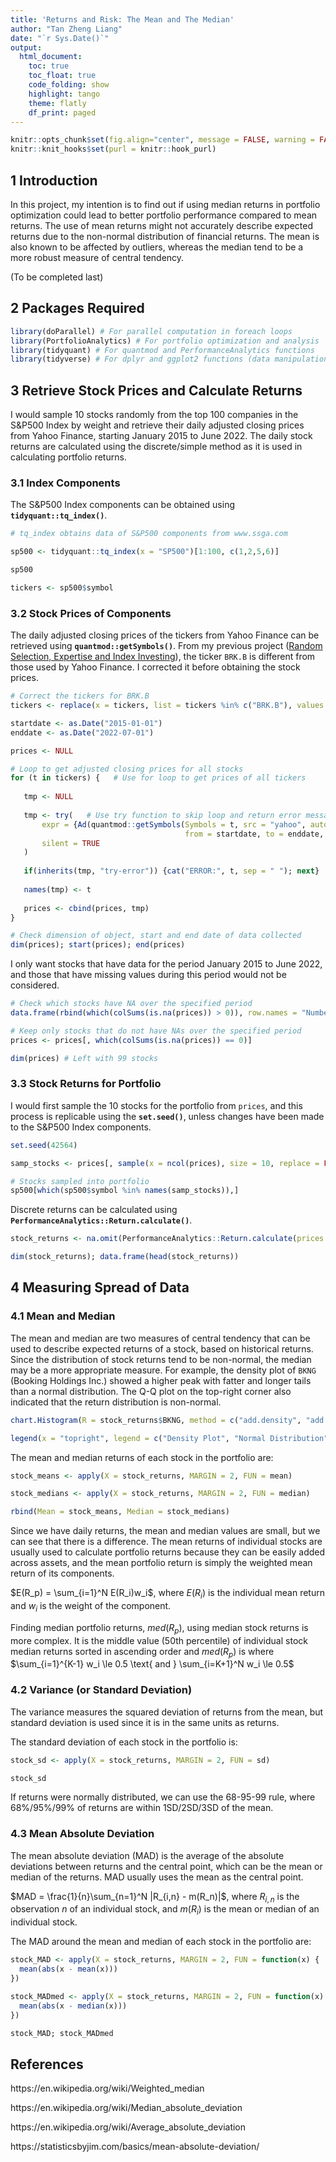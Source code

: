 ```yaml
---
title: 'Returns and Risk: The Mean and The Median'
author: "Tan Zheng Liang"
date: "`r Sys.Date()`"
output: 
  html_document:
    toc: true
    toc_float: true
    code_folding: show 
    highlight: tango
    theme: flatly
    df_print: paged
---
```


```r
knitr::opts_chunk$set(fig.align="center", message = FALSE, warning = FALSE)
knitr::knit_hooks$set(purl = knitr::hook_purl)
```

## 1 Introduction

In this project, my intention is to find out if using median returns in portfolio optimization could lead to better portfolio performance compared to mean returns. The use of mean returns might not accurately describe expected returns due to the non-normal distribution of financial returns. The mean is also known to be affected by outliers, whereas the median tend to be a more robust measure of central tendency. 

(To be completed last)

## 2 Packages Required

```r
library(doParallel) # For parallel computation in foreach loops
library(PortfolioAnalytics) # For portfolio optimization and analysis
library(tidyquant) # For quantmod and PerformanceAnalytics functions
library(tidyverse) # For dplyr and ggplot2 functions (data manipulation and plotting)
```

## 3 Retrieve Stock Prices and Calculate Returns {.tabset .tabset-pills}

I would sample 10 stocks randomly from the top 100 companies in the S&P500 Index by weight and retrieve their daily adjusted closing prices from Yahoo Finance, starting January 2015 to June 2022. The daily stock returns are calculated using the discrete/simple method as it is used in calculating portfolio returns.

### 3.1 Index Components

The S&P500 Index components can be obtained using **`tidyquant::tq_index()`**.

```r
# tq_index obtains data of S&P500 components from www.ssga.com 

sp500 <- tidyquant::tq_index(x = "SP500")[1:100, c(1,2,5,6)]

sp500

tickers <- sp500$symbol
```

### 3.2 Stock Prices of Components

The daily adjusted closing prices of the tickers from Yahoo Finance can be retrieved using **`quantmod::getSymbols()`**. From my previous project ([Random Selection, Expertise and Index Investing](https://tinyurl.com/2p8csyhj)), the ticker `BRK.B` is different from those used by Yahoo Finance. I corrected it before obtaining the stock prices.

```r
# Correct the tickers for BRK.B
tickers <- replace(x = tickers, list = tickers %in% c("BRK.B"), values = c("BRK-B"))

startdate <- as.Date("2015-01-01")
enddate <- as.Date("2022-07-01")

prices <- NULL

# Loop to get adjusted closing prices for all stocks
for (t in tickers) {   # Use for loop to get prices of all tickers
   
   tmp <- NULL
  
   tmp <- try(   # Use try function to skip loop and return error message when price cannot be retrieved
       expr = {Ad(quantmod::getSymbols(Symbols = t, src = "yahoo", auto.assign = FALSE, 
                                       from = startdate, to = enddate, periodicity = "daily"))},
       silent = TRUE
   )
   
   if(inherits(tmp, "try-error")) {cat("ERROR:", t, sep = " "); next}
   
   names(tmp) <- t
   
   prices <- cbind(prices, tmp)
}

# Check dimension of object, start and end date of data collected
dim(prices); start(prices); end(prices)
```

I only want stocks that have data for the period January 2015 to June 2022, and those that have missing values during this period would not be considered.

```r
# Check which stocks have NA over the specified period
data.frame(rbind(which(colSums(is.na(prices)) > 0)), row.names = "Number of NAs")

# Keep only stocks that do not have NAs over the specified period
prices <- prices[, which(colSums(is.na(prices)) == 0)]

dim(prices) # Left with 99 stocks
```

### 3.3 Stock Returns for Portfolio

I would first sample the 10 stocks for the portfolio from `prices`, and this process is replicable using the **`set.seed()`**, unless changes have been made to the S&P500 Index components.

```r
set.seed(42564)

samp_stocks <- prices[, sample(x = ncol(prices), size = 10, replace = FALSE)]

# Stocks sampled into portfolio
sp500[which(sp500$symbol %in% names(samp_stocks)),]
```

Discrete returns can be calculated using **`PerformanceAnalytics::Return.calculate()`**.

```r
stock_returns <- na.omit(PerformanceAnalytics::Return.calculate(prices = samp_stocks, method = "discrete"))

dim(stock_returns); data.frame(head(stock_returns))
```

## 4 Measuring Spread of Data {.tabset .tabset-pills}

### 4.1 Mean and Median

The mean and median are two measures of central tendency that can be used to describe expected returns of a stock, based on historical returns. Since the distribution of stock returns tend to be non-normal, the median may be a more appropriate measure. For example, the density plot of `BKNG` (Booking Holdings Inc.) showed a higher peak with fatter and longer tails than a normal distribution. The Q-Q plot on the top-right corner also indicated that the return distribution is non-normal.

```r
chart.Histogram(R = stock_returns$BKNG, method = c("add.density", "add.normal", "add.qqplot"), main = "Density Plot of BKNG Historical Returns")

legend(x = "topright", legend = c("Density Plot", "Normal Distribution"), lwd = 2, col = c("darkblue", "blue"))
```

The mean and median returns of each stock in the portfolio are:

```r
stock_means <- apply(X = stock_returns, MARGIN = 2, FUN = mean)

stock_medians <- apply(X = stock_returns, MARGIN = 2, FUN = median)

rbind(Mean = stock_means, Median = stock_medians)
```

Since we have daily returns, the mean and median values are small, but we can see that there is a difference. The mean returns of individual stocks are usually used to calculate portfolio returns because they can be easily added across assets, and the mean portfolio return is simply the weighted mean return of its components.

$E(R_p) = \sum_{i=1}^N E(R_i)w_i$, where $E(R_i)$ is the individual mean return and $w_i$ is the weight of the component.

Finding median portfolio returns, $med(R_p)$, using median stock returns is more complex. It is the middle value (50th percentile) of individual stock median returns sorted in ascending order and $med(R_p)$ is where $\sum_{i=1}^{K-1} w_i \le 0.5 \text{ and } \sum_{i=K+1}^N w_i \le 0.5$

### 4.2 Variance (or Standard Deviation)

The variance measures the squared deviation of returns from the mean, but standard deviation is used since it is in the same units as returns. 

The standard deviation of each stock in the portfolio is:

```r
stock_sd <- apply(X = stock_returns, MARGIN = 2, FUN = sd)

stock_sd
```

If returns were normally distributed, we can use the 68-95-99 rule, where 68%/95%/99% of returns are within 1SD/2SD/3SD of the mean.

### 4.3 Mean Absolute Deviation

The mean absolute deviation (MAD) is the average of the absolute deviations between returns and the central point, which can be the mean or median of the returns. MAD usually uses the mean as the central point.

$MAD = \frac{1}{n}\sum_{n=1}^N |R_{i,n} - m(R_n)|$, where $R_{i,n}$ is the observation $n$ of an individual stock, and $m(R_i)$ is the mean or median of an individual stock.

The MAD around the mean and median of each stock in the portfolio are:

```r
stock_MAD <- apply(X = stock_returns, MARGIN = 2, FUN = function(x) {
  mean(abs(x - mean(x)))
})

stock_MADmed <- apply(X = stock_returns, MARGIN = 2, FUN = function(x) {
  mean(abs(x - median(x)))
})

stock_MAD; stock_MADmed
```













## References 

https://en.wikipedia.org/wiki/Weighted_median

https://en.wikipedia.org/wiki/Median_absolute_deviation

https://en.wikipedia.org/wiki/Average_absolute_deviation

https://statisticsbyjim.com/basics/mean-absolute-deviation/

